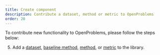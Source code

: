 ```yaml
---
title: Create component
description: Contribute a dataset, method or metric to OpenProblems
order: 20
---
```


To contribute new functionality to OpenProblems, please follow the steps below:

5. Add a [dataset](add_a_dataset.qmd), [baseline method](add_a_baseline.qmd), [method](add_a_method.qmd), or [metric](add_a_metric.qmd) to the library.
